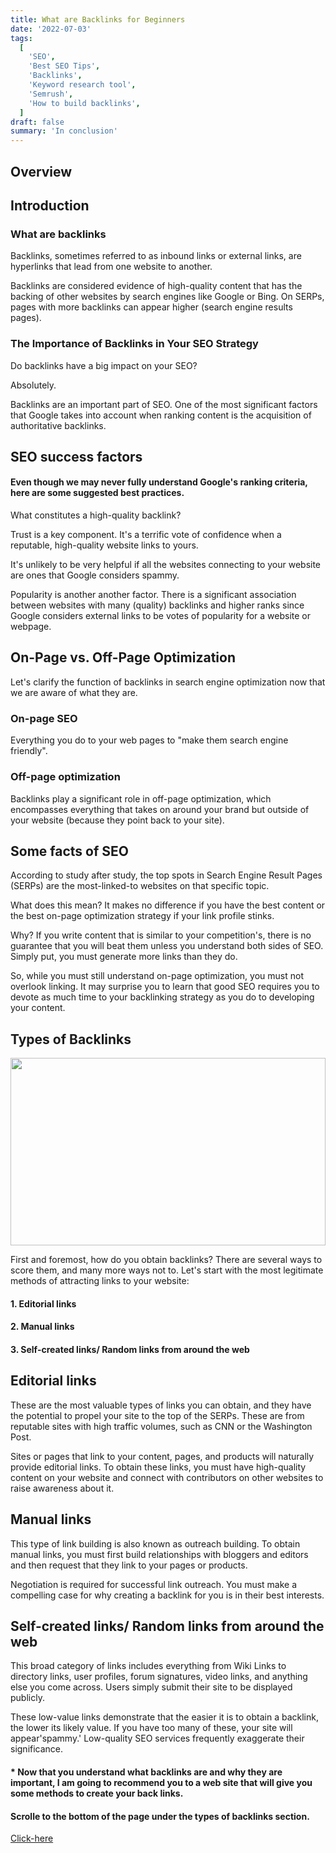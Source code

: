 ```yaml
---
title: What are Backlinks for Beginners
date: '2022-07-03'
tags:
  [
    'SEO',
    'Best SEO Tips',
    'Backlinks',
    'Keyword research tool',
    'Semrush',
    'How to build backlinks',
  ]
draft: false
summary: 'In conclusion'
---
```



<HeaderImage
  src="/static/images/backlinks.png"
  width="auto"
  height="auto"
  alt="Backlink illustration"
/>
## Overview

<TOCInline toc={props.toc} exclude="Overview" toHeading={2} />

## Introduction

### What are backlinks

Backlinks, sometimes referred to as inbound links or external links, are hyperlinks that lead from one website to another.

Backlinks are considered evidence of high-quality content that has the backing of other websites by search engines like Google or Bing. On SERPs, pages with more backlinks can appear higher (search engine results pages).

### The Importance of Backlinks in Your SEO Strategy

Do backlinks have a big impact on your SEO?

Absolutely.

Backlinks are an important part of SEO. One of the most significant factors that Google takes into account when ranking content is the acquisition of authoritative backlinks.

## SEO success factors

#### Even though we may never fully understand Google's ranking criteria, here are some suggested best practices.

<HeaderImage
  src="/static/images/seofators.jpg"
  width="auto"
  height="auto"
  alt="SEO sucess factor illustration"
/>

What constitutes a high-quality backlink?

Trust is a key component. It's a terrific vote of confidence when a reputable, high-quality website links to yours.

It's unlikely to be very helpful if all the websites connecting to your website are ones that Google considers spammy.

Popularity is another another factor. There is a significant association between websites with many (quality) backlinks and higher ranks since Google considers external links to be votes of popularity for a website or webpage.

## On-Page vs. Off-Page Optimization

Let's clarify the function of backlinks in search engine optimization now that we are aware of what they are.

### On-page SEO

Everything you do to your web pages to "make them search engine friendly".

### Off-page optimization

Backlinks play a significant role in off-page optimization, which encompasses everything that takes on around your brand but outside of your website (because they point back to your site).

## Some facts of SEO

According to study after study, the top spots in Search Engine Result Pages (SERPs) are the most-linked-to websites on that specific topic.

What does this mean? It makes no difference if you have the best content or the best on-page optimization strategy if your link profile stinks.

Why? If you write content that is similar to your competition's, there is no guarantee that you will beat them unless you understand both sides of SEO. Simply put, you must generate more links than they do.

So, while you must still understand on-page optimization, you must not overlook linking. It may surprise you to learn that good SEO requires you to devote as much time to your backlinking strategy as you do to developing your content.

## Types of Backlinks

<img
  src="https://www.sws.co.id/wp-content/uploads/2021/03/20944154-2.jpg"
  width="100%"
  height="300"
/>

First and foremost, how do you obtain backlinks? There are several ways to score them, and many more ways not to. Let's start with the most legitimate methods of attracting links to your website:

#### 1. Editorial links

#### 2. Manual links

#### 3. Self-created links/ Random links from around the web

## Editorial links

These are the most valuable types of links you can obtain, and they have the potential to propel your site to the top of the SERPs. These are from reputable sites with high traffic volumes, such as CNN or the Washington Post.

Sites or pages that link to your content, pages, and products will naturally provide editorial links. To obtain these links, you must have high-quality content on your website and connect with contributors on other websites to raise awareness about it.

## Manual links

This type of link building is also known as outreach building. To obtain manual links, you must first build relationships with bloggers and editors and then request that they link to your pages or products.

Negotiation is required for successful link outreach. You must make a compelling case for why creating a backlink for you is in their best interests.

## Self-created links/ Random links from around the web

This broad category of links includes everything from Wiki Links to directory links, user profiles, forum signatures, video links, and anything else you come across. Users simply submit their site to be displayed publicly.

These low-value links demonstrate that the easier it is to obtain a backlink, the lower its likely value. If you have too many of these, your site will appear'spammy.' Low-quality SEO services frequently exaggerate their significance.

#### \* Now that you understand what backlinks are and why they are important, I am going to recommend you to a web site that will give you some methods to create your back links.

#### Scrolle to the bottom of the page under the types of backlinks section.

[Click-here](https://www.namecheap.com/blog/link-building-for-beginners/?gclid=CjwKCAjw5s6WBhA4EiwACGncZWodjVy29OBJH6C-Ie4_uJCThvalIsHm1H_VSY9D44ximHsYb_dmsRoCPFwQAvD_BwE)
